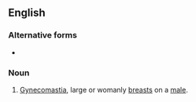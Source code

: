 ==English==

===Alternative forms===
* {{l|en|man boob}}

===Noun===
{{en-noun|head=[[man]] [[tit]]}}
# {{label|en|slang|vulgar}} [[gynecomastia|Gynecomastia]], large or womanly [[breast]]s on a [[male]].
